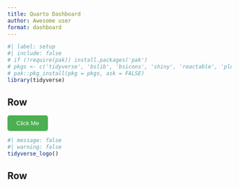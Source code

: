 ```yaml
---
title: Quarto Dashboard
author: Awesome user
format: dashboard
---
```


```r
#| label: setup
#| include: false
# if (!require(pak)) install.packages('pak')
# pkgs <- c('tidyverse', 'bslib', 'bsicons', 'shiny', 'reactable', 'plotly')
# pak::pkg_install(pkg = pkgs, ask = FALSE)
library(tidyverse)
```


## Row {height=30%}

<button style="background-color: #4CAF50; color: white; padding: 10px 20px; border: none; border-radius: 5px;">
  Click Me
</button>

```r
#| message: false 
#| warning: false
tidyverse_logo()
```

## Row {height=70%}

```r

```



